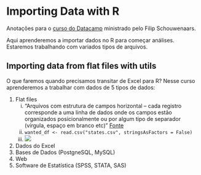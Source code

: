 # Importing Data with R

Anotações para o [curso do Datacamp](https://www.datacamp.com/courses/importing-data-in-r-part-1) ministrado pelo Filip Schouwenaars.

Aqui aprenderemos a importar dados no R para começar análises. Estaremos trabalhando com variados tipos de arquivos.

## Importing data from flat files with utils

O que faremos quando precisamos transitar de Excel para R?
Nesse curso aprenderemos a trabalhar com dados de 5 tipos de dados:
 
 1. Flat files
    i. "Arquivos com estrutura de campos horizontal – cada registro corresponde a uma linha de dados onde os campos estão organizados posicionalmente ou por algum tipo de separador (vírgula, espaço em branco etc)" [Fonte](http://www.pt.bwconsultant.com.br/?p=63)
    i. `wanted_df <- read.csv("states.csv", stringsAsFactors = False)`
    i. ![](imgs/flat-files.png)
 1. Dados do Excel
 1. Bases de Dados (PostgneSQL, MySQL)
 1. Web
 1. Software de Estatística (SPSS, STATA, SAS)
 
 